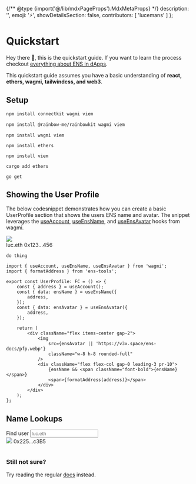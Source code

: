 {/** @type {import('@/lib/mdxPageProps').MdxMetaProps} */}
    description: '',
    emoji: '⚡',
    showDetailsSection: false,
    contributors: [
        'lucemans'
    ]
};

# Quickstart

Hey there 👋, this is the quickstart guide. If you want to learn the process checkout [everything about ENS in dApps](/web/).

This quickstart guide assumes you have a basic understanding of **react, ethers, wagmi, tailwindcss, and web3**.

## Setup

<CodeGroup>

```sh {{ title: "Connectkit", variant: "connectkit" }}
npm install connectkit wagmi viem
```

```sh {{ title: "Rainbowkit", variant: "rainbowkit" }}
npm install @rainbow-me/rainbowkit wagmi viem
```

```tsx {{ title: "Wagmi", variant: "wagmi" }}
npm install wagmi viem
```

```tsx {{ title: "Ethers", variant: "ethers" }}
npm install ethers
```

```tsx {{ title: "Viem", variant: "viem" }}
npm install viem
```

```tsx {{ title: "Ethers.rs", variant: "rust" }}
cargo add ethers
```

```tsx {{ title: "Go", variant: "go" }}
go get 
```

</CodeGroup>

## Showing the User Profile

The below codesnippet demonstrates how you can create a basic UserProfile section that shows the users ENS name and avatar.
The snippet leverages the [useAccount](https://wagmi.sh/react/hooks/useAccount), [useEnsName](https://wagmi.sh/react/hooks/useEnsName), and [useEnsAvatar](https://wagmi.sh/react/hooks/useEnsAvatar) hooks from wagmi.

<div className="card h-24 flex items-center justify-center">
    <div className="flex items-center gap-2">
        <img
            src="https://v3x.space/ens-docs/pfp.webp"
            className="w-8 h-8 rounded-full"
        />
        <div className="flex flex-col gap-0 leading-3 pr-10">
            <span className="font-bold">luc.eth</span>
            <span>0x123...456</span>
        </div>
    </div>
</div>

<CodeGroup>

```tsx {{ meta: "", variant: "rainbowkit" }}
do thing
```

```tsx {{ meta: "focus=5:11", variant: "wagmi" }}
import { useAccount, useEnsName, useEnsAvatar } from 'wagmi';
import { formatAddress } from 'ens-tools';

export const UserProfile: FC = () => {
    const { address } = useAccount();
    const { data: ensName } = useEnsName({
        address,
    });
    const { data: ensAvatar } = useEnsAvatar({
        address,
    });

    return (
        <div className="flex items-center gap-2">
            <img
                src={ensAvatar || 'https://v3x.space/ens-docs/pfp.webp'}
                className="w-8 h-8 rounded-full"
            />
            <div className="flex flex-col gap-0 leading-3 pr-10">
                {ensName && <span className="font-bold">{ensName}</span>}
                <span>{formatAddress(address)}</span>
            </div>
        </div>
    );
};
```

</CodeGroup>

## Name Lookups

<div className="card w-full flex items-center justify-center flex-col p-4 not-prose">
    <div className="flex flex-col">
        <span>Find user</span>
        <input
            className="shadow-xl pl-2 rounded-md border"
            placeholder="luc.eth"
            defaultValue="luc.eth"
        />
        <div className="flex gap-1 mt-2 items-center h-fit">
            <img
                src="https://v3x.space/ens-docs/pfp.webp"
                className="w-6 h-6 rounded-full"
            />
            <span>0x225...c3B5</span>
        </div>
    </div>
</div>

```ts

```

### Still not sure?

Try reading the regular [docs](/web/) instead.

<EmbedLink
    title="Everything about ENS in dApps"
    href="/web/"
    description="Learn how to use ENS in your dApp, including how to Name and Avatars, lookuping up names, and how to use names in your smart contracts."
/>
